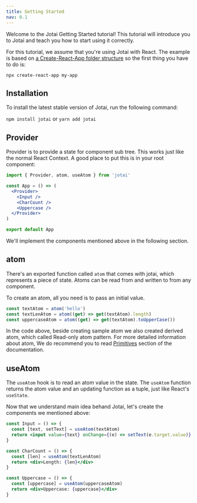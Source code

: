 ```yaml
---
title: Getting Started
nav: 0.1
---
```

Welcome to the Jotai Getting Started tutorial!
This tutorial will introduce you to Jotai and teach you how to start using it correctly.

For this tutorial, we assume that you're using Jotai with React. The example is based on [a Create-React-App folder structure](https://create-react-app.dev/docs/folder-structure) so the first thing you have to do is:

`npx create-react-app my-app`

## Installation
To install the latest stable version of Jotai, run the following command:

`npm install jotai` or `yarn add jotai`

## Provider

Provider is to provide a state for component sub tree.
This works just like the normal React Context.
A good place to put this is in your root component:

```jsx
import { Provider, atom, useAtom } from 'jotai'

const App = () => (
  <Provider>
    <Input />
    <CharCount />
    <Uppercase />
  </Provider>
)

export default App
```

We'll implement the components mentioned above in the following section.

## atom

There's an exported function called `atom` that comes with jotai, which represents a piece of state. Atoms can be read from and written to from any component.

To create an atom, all you need is to pass an initial value.

```jsx
const textAtom = atom('hello')
const textLenAtom = atom((get) => get(textAtom).length)
const uppercaseAtom = atom((get) => get(textAtom).toUpperCase())
```
In the code above, beside creating sample atom we also created derived atom, which called Read-only atom pattern.
For more detailed information about atom, We do recommend you to read [Primitives](https://jotai.org/docs/basics/primitives) section of the documentation.

## useAtom

The `useAtom` hook is to read an atom value in the state.
The `useAtom` function returns the atom value and an updating function as a tuple,
just like React's `useState`.

Now that we understand main idea behand Jotai, let's create the components we mentioned above:

```jsx
const Input = () => {
  const [text, setText] = useAtom(textAtom)
  return <input value={text} onChange={(e) => setText(e.target.value)} />
}

const CharCount = () => {
  const [len] = useAtom(textLenAtom)
  return <div>Length: {len}</div>
}

const Uppercase = () => {
  const [uppercase] = useAtom(uppercaseAtom)
  return <div>Uppercase: {uppercase}</div>
}
```
